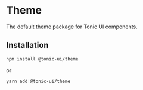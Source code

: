 # Theme

The default theme package for Tonic UI components.

## Installation

```bash
npm install @tonic-ui/theme
```

or

```bash
yarn add @tonic-ui/theme
```
